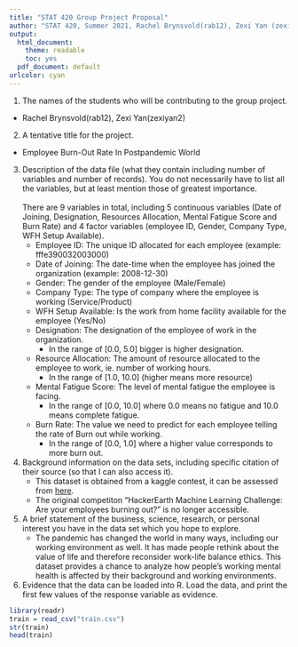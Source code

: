 ```yaml
---
title: "STAT 420 Group Project Proposal"
author: "STAT 420, Summer 2021, Rachel Brynsvold(rab12), Zexi Yan (zexiyan2)"
output:
  html_document: 
    theme: readable
    toc: yes
  pdf_document: default
urlcolor: cyan
---
```


1. The names of the students who will be contributing to the group project.
- Rachel Brynsvold(rab12), Zexi Yan(zexiyan2)
2. A tentative title for the project.
- Employee Burn-Out Rate In Postpandemic World 
3. Description of the data file (what they contain including number of variables and number of records). You do not necessarily have to list all the variables, but at least mention those of greatest importance.
</br></br> There are 9 variables in total, including 5 continuous variables (Date of Joining, Designation, Resources Allocation, Mental Fatigue Score and Burn Rate) and 4 factor variables (employee ID, Gender, Company Type, WFH Setup Available).
   - Employee ID: The unique ID allocated for each employee (example: fffe390032003000)
   - Date of Joining: The date-time when the employee has joined the organization (example: 2008-12-30)
   - Gender: The gender of the employee (Male/Female)
   - Company Type: The type of company where the employee is working (Service/Product)
   - WFH Setup Available: Is the work from home facility available for the employee (Yes/No)
   - Designation: The designation of the employee of work in the organization.
     - In the range of [0.0, 5.0] bigger is higher designation.
   - Resource Allocation: The amount of resource allocated to the employee to work, ie. number of working hours.
     - In the range of [1.0, 10.0] (higher means more resource)
   - Mental Fatigue Score: The level of mental fatigue the employee is facing.
     - In the range of [0.0, 10.0] where 0.0 means no fatigue and 10.0 means complete fatigue.
   - Burn Rate: The value we need to predict for each employee telling the rate of Burn out while working.
     - In the range of [0.0, 1.0] where a higher value corresponds to more burn out.
4. Background information on the data sets, including specific citation of their source (so that I can also access it).
    - This dataset is obtained from a kaggle contest, it can be assessed from [here](https://www.kaggle.com/blurredmachine/are-your-employees-burning-out).
    - The original competiton "HackerEarth Machine Learning Challenge: Are your employees burning out?" is no longer accessible.
5. A brief statement of the business, science, research, or personal interest you have in the data set which you hope to explore.
    - The pandemic has changed the world in many ways, including our working environment as well. It has made people rethink about the value of life and therefore reconsider work-life balance ethics. This dataset provides a chance to analyze how people's working mental health is affected by their background and working environments.
6. Evidence that the data can be loaded into R. Load the data, and print the first few values of the response variable as evidence.
```r
library(readr)
train = read_csv("train.csv")
str(train)
head(train)
```

